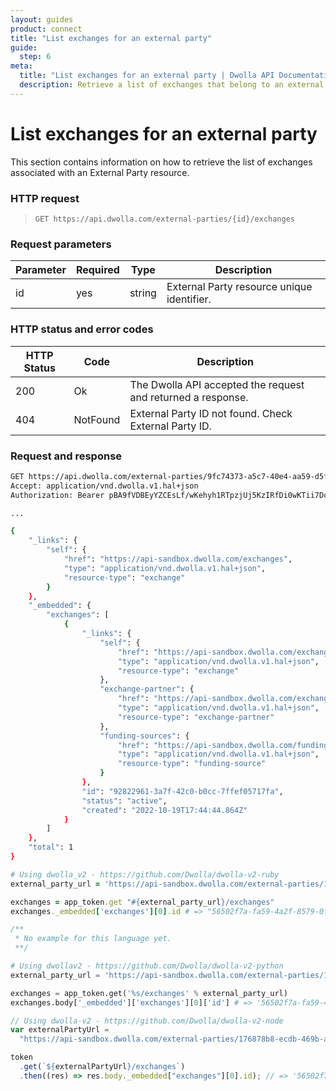 ```yaml
---
layout: guides
product: connect
title: "List exchanges for an external party"
guide:
  step: 6
meta:
  title: "List exchanges for an external party | Dwolla API Documentation"
  description: Retrieve a list of exchanges that belong to an external party.
---
```


# List exchanges for an external party

This section contains information on how to retrieve the list of exchanges associated with an <span><ContentTooltip preset="external-party">External Party</ContentTooltip></span> resource.

### HTTP request

> `GET https://api.dwolla.com/external-parties/{id}/exchanges`

### Request parameters

| Parameter | Required | Type   | Description                                |
| --------- | -------- | ------ | ------------------------------------------ |
| id        | yes      | string | External Party resource unique identifier. |

### HTTP status and error codes

| HTTP Status | Code     | Description                                                  |
| ----------- | -------- | ------------------------------------------------------------ |
| 200         | Ok       | The Dwolla API accepted the request and returned a response. |
| 404         | NotFound | External Party ID not found. Check External Party ID.        |

### Request and response

```bash
GET https://api.dwolla.com/external-parties/9fc74373-a5c7-40e4-aa59-d5f4c86a24ea/exchanges
Accept: application/vnd.dwolla.v1.hal+json
Authorization: Bearer pBA9fVDBEyYZCEsLf/wKehyh1RTpzjUj5KzIRfDi0wKTii7DqY

...

{
    "_links": {
        "self": {
            "href": "https://api-sandbox.dwolla.com/exchanges",
            "type": "application/vnd.dwolla.v1.hal+json",
            "resource-type": "exchange"
        }
    },
    "_embedded": {
        "exchanges": [
            {
                "_links": {
                    "self": {
                        "href": "https://api-sandbox.dwolla.com/exchanges/92822961-3a7f-42c0-b0cc-7ffef05717fa",
                        "type": "application/vnd.dwolla.v1.hal+json",
                        "resource-type": "exchange"
                    },
                    "exchange-partner": {
                        "href": "https://api-sandbox.dwolla.com/exchange-partners/bca8d065-49a5-475b-a6b4-509bc8504d22",
                        "type": "application/vnd.dwolla.v1.hal+json",
                        "resource-type": "exchange-partner"
                    },
                    "funding-sources": {
                        "href": "https://api-sandbox.dwolla.com/funding-sources",
                        "type": "application/vnd.dwolla.v1.hal+json",
                        "resource-type": "funding-source"
                    }
                },
                "id": "92822961-3a7f-42c0-b0cc-7ffef05717fa",
                "status": "active",
                "created": "2022-10-19T17:44:44.864Z"
            }
        ]
    },
    "total": 1
}
```

```ruby
# Using dwolla_v2 - https://github.com/Dwolla/dwolla-v2-ruby
external_party_url = 'https://api-sandbox.dwolla.com/external-parties/176878b8-ecdb-469b-a82b-43ba5e8704b2'

exchanges = app_token.get "#{external_party_url}/exchanges"
exchanges._embedded['exchanges'][0].id # => "56502f7a-fa59-4a2f-8579-0f8bc9d7b9cc"
```

```php
/**
 * No example for this language yet.
 **/
```

```python
# Using dwollav2 - https://github.com/Dwolla/dwolla-v2-python
external_party_url = 'https://api-sandbox.dwolla.com/external-parties/176878b8-ecdb-469b-a82b-43ba5e8704b2'

exchanges = app_token.get('%s/exchanges' % external_party_url)
exchanges.body['_embedded']['exchanges'][0]['id'] # => '56502f7a-fa59-4a2f-8579-0f8bc9d7b9cc'

```

```javascript
// Using dwolla-v2 - https://github.com/Dwolla/dwolla-v2-node
var externalPartyUrl =
  "https://api-sandbox.dwolla.com/external-parties/176878b8-ecdb-469b-a82b-43ba5e8704b2";

token
  .get(`${externalPartyUrl}/exchanges`)
  .then((res) => res.body._embedded["exchanges"][0].id); // => '56502f7a-fa59-4a2f-8579-0f8bc9d7b9cc'
```

